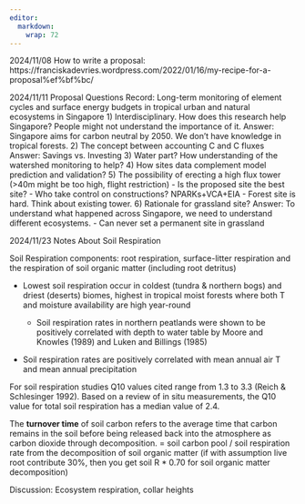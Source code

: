 ```yaml
---
editor: 
  markdown: 
    wrap: 72
---
```


2024/11/08 How to write a proposal:
https://franciskadevries.wordpress.com/2022/01/16/my-recipe-for-a-proposal%ef%bf%bc/

2024/11/11 Proposal Questions Record: Long-term monitoring of element
cycles and surface energy budgets in tropical urban and natural
ecosystems in Singapore 1) Interdisciplinary. How does this research
help Singapore? People might not understand the importance of it.
Answer: Singapore aims for carbon neutral by 2050. We don’t have
knowledge in tropical forests. 2) The concept between accounting C and C
fluxes Answer: Savings vs. Investing 3) Water part? How understanding of
the watershed monitoring to help? 4) How sites data complement model
prediction and validation? 5) The possibility of erecting a high flux
tower (\>40m might be too high, flight restriction) - Is the proposed
site the best site? - Who take control on constructions?
NPARKs+VCA+EIA - Forest site is hard. Think about existing tower. 6)
Rationale for grassland site? Answer: To understand what happened across
Singapore, we need to understand different ecosystems. - Can never set a
permanent site in grassland

2024/11/23 Notes About Soil Respiration

Soil Respiration components: root respiration, surface-litter
respiration and the respiration of soil organic matter (including root
detritus)

-   Lowest soil respiration occur in coldest (tundra & northern bogs)
    and driest (deserts) biomes, highest in tropical moist forests where
    both T and moisture availability are high year-round

    -   Soil respiration rates in northern peatlands were shown to be
        positively correlated with depth to water table by Moore and
        Knowles (1989) and Luken and Billings (1985)

-   Soil respiration rates are positively correlated with mean annual
    air T and mean annual precipitation

For soil respiration studies Q10 values cited range from 1.3 to 3.3
(Reich & Schlesinger 1992). Based on a review of in situ measurements,
the Q10 value for total soil respiration has a median value of 2.4.

The **turnover time** of soil carbon refers to the average time that
carbon remains in the soil before being released back into the
atmosphere as carbon dioxide through decomposition. = soil carbon pool /
soil respiration rate from the decomposition of soil organic matter (if
with assumption live root contribute 30%, then you get soil R \* 0.70
for soil organic matter decomposition)

Discussion: Ecosystem respiration, collar heights
